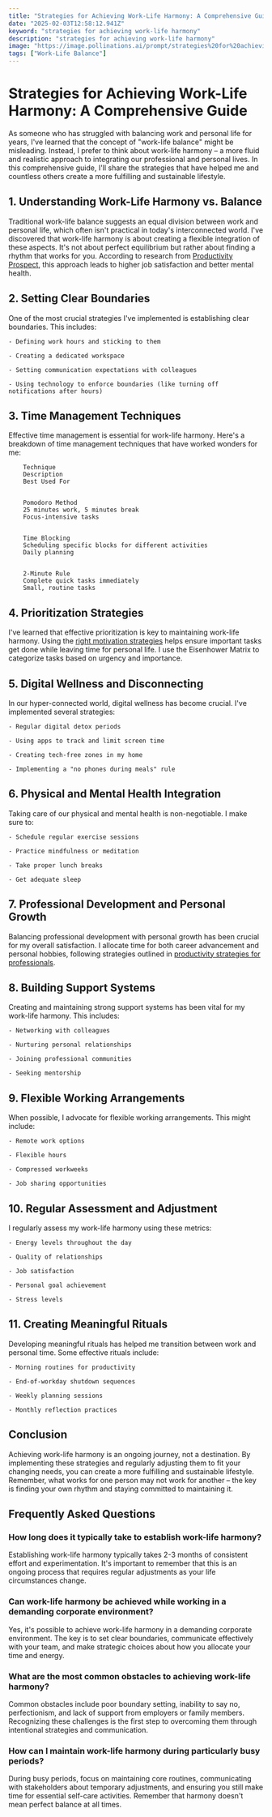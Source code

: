 ```yaml
---
title: "Strategies for Achieving Work-Life Harmony: A Comprehensive Guide"
date: "2025-02-03T12:58:12.941Z"
keyword: "strategies for achieving work-life harmony"
description: "strategies for achieving work-life harmony"
image: "https://image.pollinations.ai/prompt/strategies%20for%20achieving%20work-life%20harmony%2C%20realistic%20photo%2C%20high%20quality%2C%204k?width=1024&height=1024&nologo=true"
tags: ["Work-Life Balance"]
---
```


# Strategies for Achieving Work-Life Harmony: A Comprehensive Guide


As someone who has struggled with balancing work and personal life for years, I've learned that the concept of "work-life balance" might be misleading. Instead, I prefer to think about work-life harmony – a more fluid and realistic approach to integrating our professional and personal lives. In this comprehensive guide, I'll share the strategies that have helped me and countless others create a more fulfilling and sustainable lifestyle.



## 1. Understanding Work-Life Harmony vs. Balance


Traditional work-life balance suggests an equal division between work and personal life, which often isn't practical in today's interconnected world. I've discovered that work-life harmony is about creating a flexible integration of these aspects. It's not about perfect equilibrium but rather about finding a rhythm that works for you. According to research from [Productivity Prospect](https://productivityprospect.com/blog/tips-for-achieving-work-life-harmony/), this approach leads to higher job satisfaction and better mental health.



## 2. Setting Clear Boundaries


One of the most crucial strategies I've implemented is establishing clear boundaries. This includes:



    - Defining work hours and sticking to them

    - Creating a dedicated workspace

    - Setting communication expectations with colleagues

    - Using technology to enforce boundaries (like turning off notifications after hours)



## 3. Time Management Techniques


Effective time management is essential for work-life harmony. Here's a breakdown of time management techniques that have worked wonders for me:




    
        Technique
        Description
        Best Used For
    
    
        Pomodoro Method
        25 minutes work, 5 minutes break
        Focus-intensive tasks
    
    
        Time Blocking
        Scheduling specific blocks for different activities
        Daily planning
    
    
        2-Minute Rule
        Complete quick tasks immediately
        Small, routine tasks
    




## 4. Prioritization Strategies


I've learned that effective prioritization is key to maintaining work-life harmony. Using the [right motivation strategies](https://productivityprospect.com/blog/motivation-strategies-for-achieving-goals/) helps ensure important tasks get done while leaving time for personal life. I use the Eisenhower Matrix to categorize tasks based on urgency and importance.



## 5. Digital Wellness and Disconnecting


In our hyper-connected world, digital wellness has become crucial. I've implemented several strategies:



    - Regular digital detox periods

    - Using apps to track and limit screen time

    - Creating tech-free zones in my home

    - Implementing a "no phones during meals" rule



## 6. Physical and Mental Health Integration


Taking care of our physical and mental health is non-negotiable. I make sure to:



    - Schedule regular exercise sessions

    - Practice mindfulness or meditation

    - Take proper lunch breaks

    - Get adequate sleep



## 7. Professional Development and Personal Growth


Balancing professional development with personal growth has been crucial for my overall satisfaction. I allocate time for both career advancement and personal hobbies, following strategies outlined in [productivity strategies for professionals](https://productivityprospect.com/blog/best-productivity-strategies-for-freelancers/).



## 8. Building Support Systems


Creating and maintaining strong support systems has been vital for my work-life harmony. This includes:



    - Networking with colleagues

    - Nurturing personal relationships

    - Joining professional communities

    - Seeking mentorship



## 9. Flexible Working Arrangements


When possible, I advocate for flexible working arrangements. This might include:



    - Remote work options

    - Flexible hours

    - Compressed workweeks

    - Job sharing opportunities



## 10. Regular Assessment and Adjustment


I regularly assess my work-life harmony using these metrics:



    - Energy levels throughout the day

    - Quality of relationships

    - Job satisfaction

    - Personal goal achievement

    - Stress levels



## 11. Creating Meaningful Rituals


Developing meaningful rituals has helped me transition between work and personal time. Some effective rituals include:



    - Morning routines for productivity

    - End-of-workday shutdown sequences

    - Weekly planning sessions

    - Monthly reflection practices



## Conclusion


Achieving work-life harmony is an ongoing journey, not a destination. By implementing these strategies and regularly adjusting them to fit your changing needs, you can create a more fulfilling and sustainable lifestyle. Remember, what works for one person may not work for another – the key is finding your own rhythm and staying committed to maintaining it.



## Frequently Asked Questions


### How long does it typically take to establish work-life harmony?

Establishing work-life harmony typically takes 2-3 months of consistent effort and experimentation. It's important to remember that this is an ongoing process that requires regular adjustments as your life circumstances change.



### Can work-life harmony be achieved while working in a demanding corporate environment?

Yes, it's possible to achieve work-life harmony in a demanding corporate environment. The key is to set clear boundaries, communicate effectively with your team, and make strategic choices about how you allocate your time and energy.



### What are the most common obstacles to achieving work-life harmony?

Common obstacles include poor boundary setting, inability to say no, perfectionism, and lack of support from employers or family members. Recognizing these challenges is the first step to overcoming them through intentional strategies and communication.



### How can I maintain work-life harmony during particularly busy periods?

During busy periods, focus on maintaining core routines, communicating with stakeholders about temporary adjustments, and ensuring you still make time for essential self-care activities. Remember that harmony doesn't mean perfect balance at all times.

